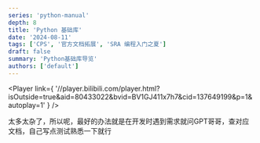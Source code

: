 ```yaml
---
series: 'python-manual'
depth: 8
title: 'Python 基础库'
date: '2024-08-11'
tags: ['CPS', '官方文档拓展', 'SRA 编程入门之夏']
draft: false
summary: 'Python基础库导览'
authors: ['default']
---
```



<Player
  link={
    '//player.bilibili.com/player.html?isOutside=true&aid=80433022&bvid=BV1GJ411x7h7&cid=137649199&p=1&autoplay=1'
  }
/>

太多太杂了，所以呢，最好的办法就是在开发时遇到需求就问GPT哥哥，查对应文档，自己写点测试熟悉一下就行

